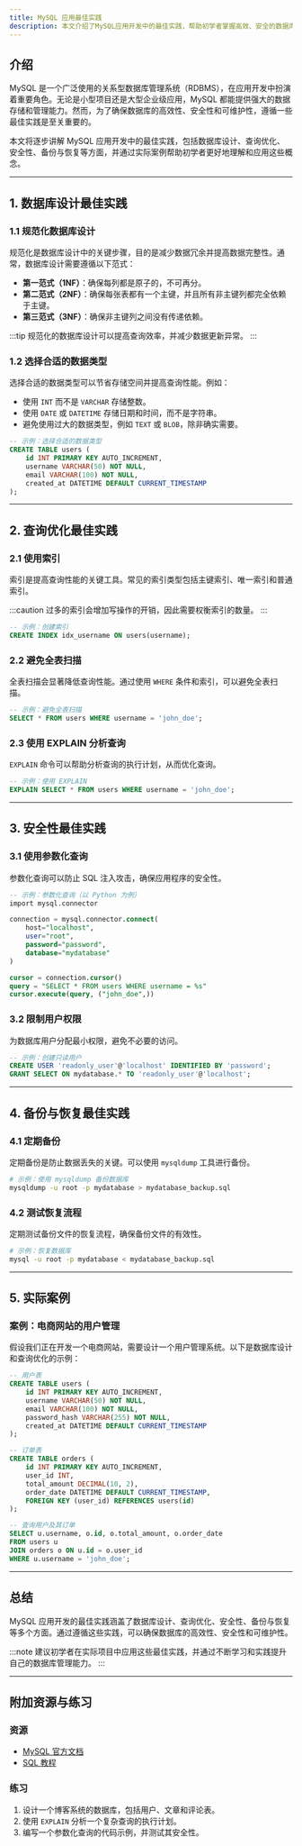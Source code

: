 ```yaml
---
title: MySQL 应用最佳实践
description: 本文介绍了MySQL应用开发中的最佳实践，帮助初学者掌握高效、安全的数据库使用方法，并提供实际案例和代码示例。
---
```


## 介绍

MySQL 是一个广泛使用的关系型数据库管理系统（RDBMS），在应用开发中扮演着重要角色。无论是小型项目还是大型企业级应用，MySQL 都能提供强大的数据存储和管理能力。然而，为了确保数据库的高效性、安全性和可维护性，遵循一些最佳实践是至关重要的。

本文将逐步讲解 MySQL 应用开发中的最佳实践，包括数据库设计、查询优化、安全性、备份与恢复等方面，并通过实际案例帮助初学者更好地理解和应用这些概念。

---

## 1. 数据库设计最佳实践

### 1.1 规范化数据库设计

规范化是数据库设计中的关键步骤，目的是减少数据冗余并提高数据完整性。通常，数据库设计需要遵循以下范式：

- **第一范式（1NF）**：确保每列都是原子的，不可再分。
- **第二范式（2NF）**：确保每张表都有一个主键，并且所有非主键列都完全依赖于主键。
- **第三范式（3NF）**：确保非主键列之间没有传递依赖。

:::tip
规范化的数据库设计可以提高查询效率，并减少数据更新异常。
:::

### 1.2 选择合适的数据类型

选择合适的数据类型可以节省存储空间并提高查询性能。例如：

- 使用 `INT` 而不是 `VARCHAR` 存储整数。
- 使用 `DATE` 或 `DATETIME` 存储日期和时间，而不是字符串。
- 避免使用过大的数据类型，例如 `TEXT` 或 `BLOB`，除非确实需要。

```sql
-- 示例：选择合适的数据类型
CREATE TABLE users (
    id INT PRIMARY KEY AUTO_INCREMENT,
    username VARCHAR(50) NOT NULL,
    email VARCHAR(100) NOT NULL,
    created_at DATETIME DEFAULT CURRENT_TIMESTAMP
);
```

---

## 2. 查询优化最佳实践

### 2.1 使用索引

索引是提高查询性能的关键工具。常见的索引类型包括主键索引、唯一索引和普通索引。

:::caution
过多的索引会增加写操作的开销，因此需要权衡索引的数量。
:::

```sql
-- 示例：创建索引
CREATE INDEX idx_username ON users(username);
```

### 2.2 避免全表扫描

全表扫描会显著降低查询性能。通过使用 `WHERE` 条件和索引，可以避免全表扫描。

```sql
-- 示例：避免全表扫描
SELECT * FROM users WHERE username = 'john_doe';
```

### 2.3 使用 EXPLAIN 分析查询

`EXPLAIN` 命令可以帮助分析查询的执行计划，从而优化查询。

```sql
-- 示例：使用 EXPLAIN
EXPLAIN SELECT * FROM users WHERE username = 'john_doe';
```

---

## 3. 安全性最佳实践

### 3.1 使用参数化查询

参数化查询可以防止 SQL 注入攻击，确保应用程序的安全性。

```sql
-- 示例：参数化查询（以 Python 为例）
import mysql.connector

connection = mysql.connector.connect(
    host="localhost",
    user="root",
    password="password",
    database="mydatabase"
)

cursor = connection.cursor()
query = "SELECT * FROM users WHERE username = %s"
cursor.execute(query, ("john_doe",))
```

### 3.2 限制用户权限

为数据库用户分配最小权限，避免不必要的访问。

```sql
-- 示例：创建只读用户
CREATE USER 'readonly_user'@'localhost' IDENTIFIED BY 'password';
GRANT SELECT ON mydatabase.* TO 'readonly_user'@'localhost';
```

---

## 4. 备份与恢复最佳实践

### 4.1 定期备份

定期备份是防止数据丢失的关键。可以使用 `mysqldump` 工具进行备份。

```bash
# 示例：使用 mysqldump 备份数据库
mysqldump -u root -p mydatabase > mydatabase_backup.sql
```

### 4.2 测试恢复流程

定期测试备份文件的恢复流程，确保备份文件的有效性。

```bash
# 示例：恢复数据库
mysql -u root -p mydatabase < mydatabase_backup.sql
```

---

## 5. 实际案例

### 案例：电商网站的用户管理

假设我们正在开发一个电商网站，需要设计一个用户管理系统。以下是数据库设计和查询优化的示例：

```sql
-- 用户表
CREATE TABLE users (
    id INT PRIMARY KEY AUTO_INCREMENT,
    username VARCHAR(50) NOT NULL,
    email VARCHAR(100) NOT NULL,
    password_hash VARCHAR(255) NOT NULL,
    created_at DATETIME DEFAULT CURRENT_TIMESTAMP
);

-- 订单表
CREATE TABLE orders (
    id INT PRIMARY KEY AUTO_INCREMENT,
    user_id INT,
    total_amount DECIMAL(10, 2),
    order_date DATETIME DEFAULT CURRENT_TIMESTAMP,
    FOREIGN KEY (user_id) REFERENCES users(id)
);

-- 查询用户及其订单
SELECT u.username, o.id, o.total_amount, o.order_date
FROM users u
JOIN orders o ON u.id = o.user_id
WHERE u.username = 'john_doe';
```

---

## 总结

MySQL 应用开发的最佳实践涵盖了数据库设计、查询优化、安全性、备份与恢复等多个方面。通过遵循这些实践，可以确保数据库的高效性、安全性和可维护性。

:::note
建议初学者在实际项目中应用这些最佳实践，并通过不断学习和实践提升自己的数据库管理能力。
:::

---

## 附加资源与练习

### 资源
- [MySQL 官方文档](https://dev.mysql.com/doc/)
- [SQL 教程](https://www.w3schools.com/sql/)

### 练习
1. 设计一个博客系统的数据库，包括用户、文章和评论表。
2. 使用 `EXPLAIN` 分析一个复杂查询的执行计划。
3. 编写一个参数化查询的代码示例，并测试其安全性。